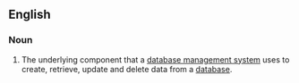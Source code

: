 ==English==
{{wikipedia}}
===Noun===
{{en-noun|sg=[[database]] [[engine]]}}

# The underlying component that a [[database management system]] uses to create, retrieve, update and delete data from a [[database]].